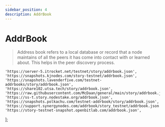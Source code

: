 ```yaml
---
sidebar_position: 4
description: AddrBook
---
```


# AddrBook

> Address book refers to a local database or record that a node maintains of all the peers it has come into contact with or learned about. This helps in the peer discovery process.



	'https://server-5.itrocket.net/testnet/story/addrbook.json',
	'https://snapshots.kjnodes.com/story-testnet/addrbook.json',
	'https://snapshots.lavenderfive.com/testnet-addrbooks/story/addrbook.json',
	'https://share102.utsa.tech/story/addrbook.json',
	'https://raw.githubusercontent.com/McDaan/general/main/story/addrbook.json',
	'https://ss-t.story.nodestake.org/addrbook.json',
  	'https://snapshots.polkachu.com/testnet-addrbook/story/addrbook.json',
 	'https://support.synergynodes.com/addrbook/story_testnet/addrbook.json',
 	'https://story-testnet-snapshot.openbitlab.com/addrbook.json',
];



<SelectPaste endpoints={endpoints} codeTemplate={addrBook} home={home} binary={binary} tip="Click on any endpoint to paste it into the code block." />


